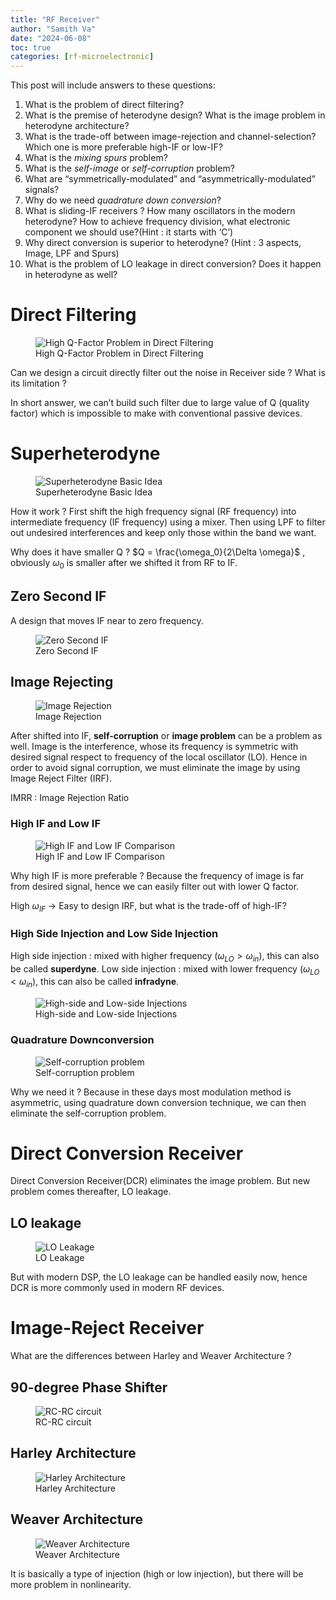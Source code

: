 ```yaml
---
title: "RF Receiver"
author: "Samith Va"
date: "2024-06-08"
toc: true
categories: [rf-microelectronic]
---
```


This post will include answers to these questions:

1. What is the problem of direct filtering? 
2. What is the premise of heterodyne design? What is the image problem in heterodyne architecture?  
3. What is the trade-off between image-rejection and channel-selection? Which one is more preferable high-IF or low-IF?
4. What is the *mixing spurs* problem?
5. What is the *self-image* or *self-corruption* problem?
6. What are “symmetrically-modulated” and “asymmetrically-modulated” signals?
7. Why do we need *quadrature down conversion*? 
8. What is sliding-IF receivers ? How many oscillators in the modern heterodyne? How to achieve frequency division, what electronic component we should use?(Hint : it starts with 'C')
9. Why direct conversion is superior to heterodyne? (Hint : 3 aspects, Image, LPF and  Spurs)
10. What is the problem of LO leakage in direct conversion? Does it happen in heterodyne as well? 

# Direct Filtering

![High Q-Factor Problem in Direct Filtering](high_q_factor.png)

Can we design a circuit directly filter out the noise in Receiver side ?
What is its limitation ? 

In short answer, we can't build such filter due to large value of Q (quality factor) which is impossible to make with conventional passive devices. 

# Superheterodyne

![Superheterodyne Basic Idea](superheterodyne.png)

How it work ? First shift the high frequency signal (RF frequency) into intermediate frequency (IF frequency) using a mixer. Then using LPF to filter out undesired interferences and keep only those within the band we want. 

Why does it have smaller Q ? 
$Q = \frac{\omega_0}{2\Delta \omega}$ , obviously $\omega_0$ is smaller after we shifted it from RF to IF. 

## Zero Second IF

A design that moves IF near to zero frequency.

![Zero Second IF](zero_second_if.png)


## Image Rejecting

![Image Rejection](image_rejection.png)

After shifted into IF, **self-corruption** or **image problem** can be a problem as well. Image is the interference, whose its frequency is symmetric with desired signal respect to frequency of the local oscillator (LO). 
Hence in order to avoid signal corruption, we must eliminate the image by using Image Reject Filter (IRF).

IMRR : Image Rejection Ratio 

### High IF and Low IF

![High IF and Low IF Comparison](high_if_low_if.png)

Why high IF is more preferable ? Because the frequency of image is far from desired signal, hence we can easily filter out with lower Q factor. 

High $\omega_{IF}$  -> Easy to design IRF, but what is the trade-off of high-IF? 

### High Side Injection and Low Side Injection

High side injection : mixed with higher frequency ($\omega_{LO} > \omega_{in}$), this can also be called **superdyne**. 
Low side injection : mixed with lower frequency ($\omega_{LO} < \omega_{in}$), this can also be called **infradyne**.


![High-side and Low-side Injections](high_low_side_injection.png)

### Quadrature Downconversion

![Self-corruption problem](self-corruption.png)

Why we need it ? Because in these days most modulation method is asymmetric, using quadrature  down conversion technique, we can then eliminate the self-corruption problem. 

# Direct Conversion Receiver

Direct Conversion Receiver(DCR) eliminates the image problem. But new problem comes thereafter, LO leakage. 

## LO leakage 

![LO Leakage](lo_leakage.png)

But with modern DSP, the LO leakage can be handled easily now, hence DCR is more commonly used in modern RF devices.

# Image-Reject Receiver

What are the differences between Harley and Weaver Architecture ?

## 90-degree Phase Shifter

![RC-RC circuit](rc_cr_circuit.png)

## Harley Architecture

![Harley Architecture](harley_architecture.png)

## Weaver Architecture

![Weaver Architecture](weaver_architecture.png)

It is basically a type of injection (high or low injection), but there will be more problem in nonlinearity. 